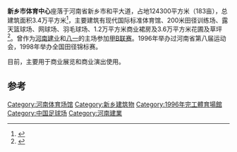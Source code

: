 {{Infobox_Stadium 
| stadium_name = 新乡市体育中心
| nickname = 体育中心
| image = 
| location = [[中华人民共和国|中国]][[河南省|河南省]][[新乡市|新乡市]]
| broke_ground = 1996年
| opened = 1996年
| owner = [[新乡市政府|新乡市政府]]
| operator = 
| pitch_size = 102m x 65m  
| tenants = <center>[[河南建业|河南建业]] (1998，2000-2001，2004-2005)<br> [[八一足球俱乐部|八一]](1999)</center> 
| seating_capacity = <center>31,308 </center> 
}}

'''新乡市体育中心'''座落于河南省新乡市和平大道，占地124300平方米（183亩），总建筑面积3.4万平方米<ref>{{Cite book|title=城市规划资料集 第6分册 城市公共活动中心|last=中国城市规划设计研究院，建设部城乡规划司总主编；北京市城市规划设计研究院册主编|first=|publisher=北京：中国建筑工业出版社|year=2003.05|isbn=7-112-05658-6|location=|pages=248}}</ref>，主要建筑有现代国际标准体育馆、200米田径训练场、露天篮球场、网球场、羽毛球场、1.2万平方米商业裙房及3.6万平方米花圃及草坪<ref>{{Cite book|title=新乡市体育中心建设志|last=新乡市省八运会场馆建设指挥部办公室编；傅德海，梁振芳主编|first=|publisher=新乡市省八运会场馆建设指挥部办公室|year=1998.06|isbn=|location=|pages=144}}</ref>。曾作为[[河南建业|河南建业]]和[[八一足球俱乐部|八一]]的主场参加[[甲B联赛|甲B联赛]]。1996年举办过河南省第八届运动会，1998年举办全国田径锦标赛。

目前，主要用于商业展览和商业演出使用。

==参考==
{{reflist}}
{{Chinese building-stub}}
{{Gymnasium-stub}}

[[Category:河南体育场馆|Category:河南体育场馆]]
[[Category:新乡建筑物|Category:新乡建筑物]]
[[Category:1996年完工體育場館|Category:1996年完工體育場館]]
[[Category:中国足球场|Category:中国足球场]]
[[Category:河南建業|Category:河南建業]]
